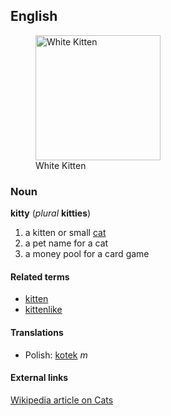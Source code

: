 ==English==
[[Image:1st Prize on Catclub.net.jpg|thumb|200px|White Kitten]]
=== Noun ===
'''kitty''' (''plural'' '''kitties''')
# a kitten or small [[cat]]
# a pet name for a cat
# a money pool for a card game

==== Related terms ====
*[[kitten]] 
*[[kittenlike]]

==== Translations ====
*Polish: [[kotek]] ''m''

==== External links ====
[[:w:cat|Wikipedia article on Cats]]